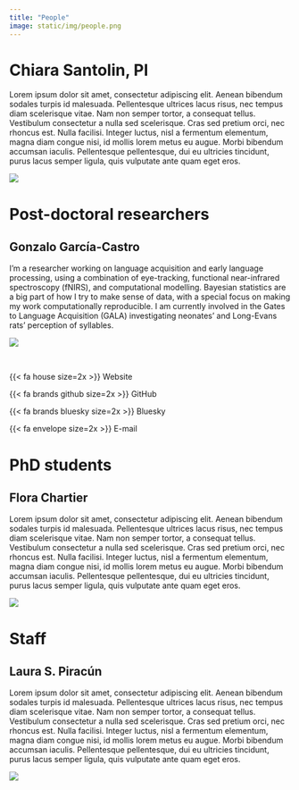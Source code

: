 ```yaml
---
title: "People"
image: static/img/people.png
---
```



# Chiara Santolin, PI

<div class="textbox">
<div class="grid">
<div class="g-col-7">
Lorem ipsum dolor sit amet, consectetur adipiscing elit. Aenean bibendum sodales turpis id malesuada. Pellentesque ultrices lacus risus, nec tempus diam scelerisque vitae. Nam non semper tortor, a consequat tellus. Vestibulum consectetur a nulla sed scelerisque. Cras sed pretium orci, nec rhoncus est. Nulla facilisi. Integer luctus, nisl a fermentum elementum, magna diam congue nisi, id mollis lorem metus eu augue. Morbi bibendum accumsan iaculis. Pellentesque pellentesque, dui eu ultricies tincidunt, purus lacus semper ligula, quis vulputate ante quam eget eros.
</div>
<div class="g-col-5">
<img src="static/img/chiara.jpg" class="img-profile">
</div>
</div>
</div>


# Post-doctoral researchers

## Gonzalo García-Castro

<div class="textbox">
<div class="grid">
<div class="g-col-7">
I'm a researcher working on language acquisition and early language processing, using a combination of eye-tracking, functional near-infrared spectroscopy (fNIRS), and computational modelling. Bayesian statistics are a big part of how I try to make sense of data, with a special focus on making my work computationally reproducible. I am currently involved in the Gates to Language Acquisition (GALA) investigating neonates' and Long-Evans rats' perception of syllables.
</div>
<div class="g-col-5">
<img src="static/img/gonzalo.jpg" class="img-profile">
</div>
</div>
<br>
<div class="icons-bar">
<div class="grid center">
<div class="g-col-2">
{{< fa house size=2x >}}
Website
</div>
<div class="g-col-2">
{{< fa brands github size=2x >}}
GitHub
</div>
<div class="g-col-2">
{{< fa brands bluesky size=2x >}}
Bluesky
</div>
<div class="g-col-2">
{{< fa envelope size=2x >}}
E-mail
</div>
</div>
</div>
</div>


# PhD students

## Flora Chartier

<div class="textbox">
<div class="grid">
<div class="g-col-7">
Lorem ipsum dolor sit amet, consectetur adipiscing elit. Aenean bibendum sodales turpis id malesuada. Pellentesque ultrices lacus risus, nec tempus diam scelerisque vitae. Nam non semper tortor, a consequat tellus. Vestibulum consectetur a nulla sed scelerisque. Cras sed pretium orci, nec rhoncus est. Nulla facilisi. Integer luctus, nisl a fermentum elementum, magna diam congue nisi, id mollis lorem metus eu augue. Morbi bibendum accumsan iaculis. Pellentesque pellentesque, dui eu ultricies tincidunt, purus lacus semper ligula, quis vulputate ante quam eget eros.
</div>
<div class="g-col-5">
<img src="static/img/flora.jpg" class="img-profile">
</div>
</div>
</div>

# Staff

## Laura S. Piracún

<div class="textbox">
<div class="grid">
<div class="g-col-7">
Lorem ipsum dolor sit amet, consectetur adipiscing elit. Aenean bibendum sodales turpis id malesuada. Pellentesque ultrices lacus risus, nec tempus diam scelerisque vitae. Nam non semper tortor, a consequat tellus. Vestibulum consectetur a nulla sed scelerisque. Cras sed pretium orci, nec rhoncus est. Nulla facilisi. Integer luctus, nisl a fermentum elementum, magna diam congue nisi, id mollis lorem metus eu augue. Morbi bibendum accumsan iaculis. Pellentesque pellentesque, dui eu ultricies tincidunt, purus lacus semper ligula, quis vulputate ante quam eget eros.
</div>
<div class="g-col-5">
<img src="static/img/laura.jpg" class="img-profile">
</div>
</div>
</div>